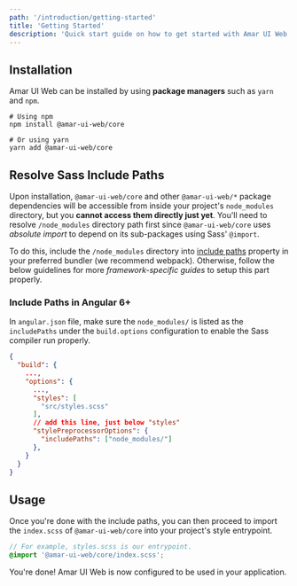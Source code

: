 ```yaml
---
path: '/introduction/getting-started'
title: 'Getting Started'
description: 'Quick start guide on how to get started with Amar UI Web.'
---
```


## Installation

Amar UI Web can be installed by using **package managers** such as `yarn` and `npm`.

```shell
# Using npm
npm install @amar-ui-web/core

# Or using yarn
yarn add @amar-ui-web/core
```

## Resolve Sass Include Paths
Upon installation, `@amar-ui-web/core` and other `@amar-ui-web/*` package dependencies will be accessible from inside your project's `node_modules` directory, but you **cannot access them directly just yet**. You'll need to resolve `/node_modules` directory path first since `@amar-ui-web/core` uses *absolute import* to depend on its sub-packages using Sass' `@import`.

To do this, include the `/node_modules` directory into [include paths](https://github.com/sass/node-sass#includepaths) property in your preferred bundler (we recommend webpack). Otherwise, follow the below guidelines for more *framework-specific guides* to setup this part properly.

### Include Paths in Angular 6+
In `angular.json` file, make sure the `node_modules/` is listed as the `includePaths` under the `build.options` configuration to enable the Sass compiler run properly.
```json
{
  "build": {
    ...,
    "options": {
      ...,
      "styles": [
        "src/styles.scss"
      ], 
      // add this line, just below "styles"
      "stylePreprocessorOptions": {
        "includePaths": ["node_modules/"]
      },
    }
  }
}
```

## Usage
Once you're done with the include paths, you can then proceed to import the `index.scss` of
`@amar-ui-web/core` into your project's style entrypoint.

```scss
// For example, styles.scss is our entrypoint.
@import '@amar-ui-web/core/index.scss';
```

You're done! Amar UI Web is now configured to be used in your application.